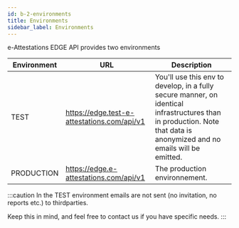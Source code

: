 ```yaml
---
id: b-2-environments
title: Environments
sidebar_label: Environments
---
```


e-Attestations EDGE API provides two environments

Environment | URL | Description
------------|-----|---------------------------------
TEST|https://edge.test-e-attestations.com/api/v1|You'll use this env to develop, in a fully secure manner, on identical infrastructures than in production. Note that data is anonymized and no emails will be emitted.
PRODUCTION|https://edge.e-attestations.com/api/v1|The production environnement.

:::caution
In the TEST environment emails are not sent (no invitation, no reports etc.) to thirdparties.

Keep this in mind, and feel free to contact us if you have specific needs.
:::
